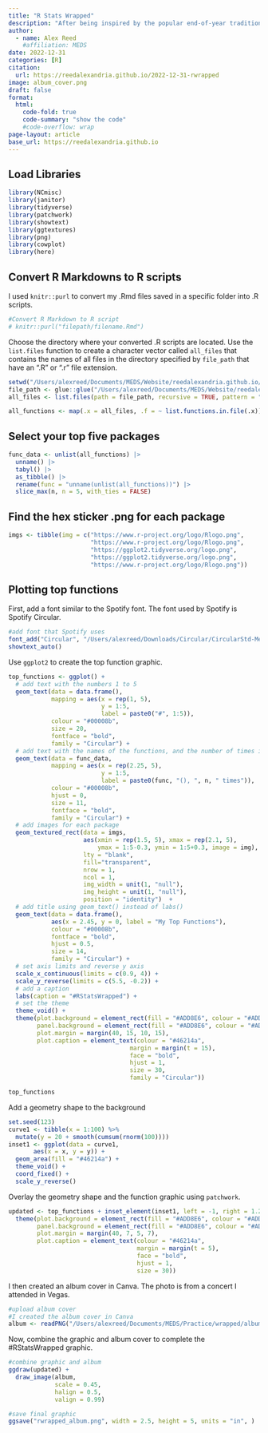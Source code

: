 ```yaml
---
title: "R Stats Wrapped"
description: "After being inspired by the popular end-of-year tradition, Spotify Wrapped, I decided to create my own #RStatsWrapped using .Rmd files from 2022."
author: 
  - name: Alex Reed
    #affiliation: MEDS
date: 2022-12-31
categories: [R]
citation: 
  url: https://reedalexandria.github.io/2022-12-31-rwrapped
image: album_cover.png
draft: false
format:
  html:
    code-fold: true
    code-summary: "show the code"
    #code-overflow: wrap
page-layout: article
base_url: https://reedalexandria.github.io
---
```


## Load Libraries

```r
library(NCmisc)
library(janitor)
library(tidyverse)
library(patchwork)
library(showtext)
library(ggtextures)
library(png)
library(cowplot)
library(here)
```

## Convert R Markdowns to R scripts

I used `knitr::purl` to convert my .Rmd files saved in a specific folder into .R scripts.

```r
#Convert R Markdown to R script
# knitr::purl("filepath/filename.Rmd")
```

Choose the directory where your converted .R scripts are located. Use the `list.files` function to create a character vector called `all_files` that contains the names of all files in the directory specified by `file_path` that have an ".R" or ".r" file extension.

```r
setwd("/Users/alexreed/Documents/MEDS/Website/reedalexandria.github.io/posts/2022-12-31-rwrapped/data")
file_path <- glue::glue("/Users/alexreed/Documents/MEDS/Website/reedalexandria.github.io/posts/2022-12-31-rwrapped/data")
all_files <- list.files(path = file_path, recursive = TRUE, pattern = "\\.[Rr]$")

all_functions <- map(.x = all_files, .f = ~ list.functions.in.file(.x))
```

## Select your top five packages

```r
func_data <- unlist(all_functions) |>
  unname() |> 
  tabyl() |> 
  as_tibble() |> 
  rename(func = "unname(unlist(all_functions))") |>
  slice_max(n, n = 5, with_ties = FALSE) 
```

## Find the hex sticker .png for each package

```r
imgs <- tibble(img = c("https://www.r-project.org/logo/Rlogo.png",
                       "https://www.r-project.org/logo/Rlogo.png",
                       "https://ggplot2.tidyverse.org/logo.png",
                       "https://ggplot2.tidyverse.org/logo.png",
                       "https://www.r-project.org/logo/Rlogo.png"))
```

## Plotting top functions

First, add a font similar to the Spotify font. The font used by Spotify is Spotify Circular.

```r
#add font that Spotify uses
font_add("Circular", "/Users/alexreed/Downloads/Circular/CircularStd-Medium.otf")
showtext_auto()
```

Use `ggplot2` to create the top function graphic.

```r
top_functions <- ggplot() +
  # add text with the numbers 1 to 5
  geom_text(data = data.frame(),
            mapping = aes(x = rep(1, 5),
                          y = 1:5,
                          label = paste0("#", 1:5)),
            colour = "#00008b",
            size = 20,
            fontface = "bold",
            family = "Circular") +
  # add text with the names of the functions, and the number of times its used
  geom_text(data = func_data,
            mapping = aes(x = rep(2.25, 5),
                          y = 1:5,
                          label = paste0(func, "(), ", n, " times")),
            colour = "#00008b",
            hjust = 0,
            size = 11,
            fontface = "bold",
            family = "Circular") +
  # add images for each package
  geom_textured_rect(data = imgs, 
                     aes(xmin = rep(1.5, 5), xmax = rep(2.1, 5),
                         ymax = 1:5-0.3, ymin = 1:5+0.3, image = img), 
                     lty = "blank",
                     fill="transparent",
                     nrow = 1,
                     ncol = 1,
                     img_width = unit(1, "null"),
                     img_height = unit(1, "null"),
                     position = "identity")  +
  # add title using geom_text() instead of labs()
  geom_text(data = data.frame(),
            aes(x = 2.45, y = 0, label = "My Top Functions"),
            colour = "#00008b",
            fontface = "bold",
            hjust = 0.5,
            size = 14,
            family = "Circular") +
  # set axis limits and reverse y axis
  scale_x_continuous(limits = c(0.9, 4)) +
  scale_y_reverse(limits = c(5.5, -0.2)) +
  # add a caption
  labs(caption = "#RStatsWrapped") +
  # set the theme
  theme_void() +
  theme(plot.background = element_rect(fill = "#ADD8E6", colour = "#ADD8E6"),
        panel.background = element_rect(fill = "#ADD8E6", colour = "#ADD8E6"),
        plot.margin = margin(40, 15, 10, 15),
        plot.caption = element_text(colour = "#46214a",
                                  margin = margin(t = 15),
                                  face = "bold",
                                  hjust = 1,
                                  size = 30,
                                  family = "Circular"))

top_functions
```

Add a geometry shape to the background

```r
set.seed(123)
curve1 <- tibble(x = 1:100) %>% 
  mutate(y = 20 + smooth(cumsum(rnorm(100))))
inset1 <- ggplot(data = curve1,
       aes(x = x, y = y)) +
  geom_area(fill = "#46214a") +
  theme_void() +
  coord_fixed() +
  scale_y_reverse()
```

Overlay the geometry shape and the function graphic using `patchwork`.

```r
updated <- top_functions + inset_element(inset1, left = -1, right = 1.2, bottom = 0, top = 2.2, align_to = "full") &
  theme(plot.background = element_rect(fill = "#ADD8E6", colour = "#ADD8E6"),
        panel.background = element_rect(fill = "#ADD8E6", colour = "#ADD8E6"),
        plot.margin = margin(40, 7, 5, 7),
        plot.caption = element_text(colour = "#46214a",
                                    margin = margin(t = 5),
                                    face = "bold",
                                    hjust = 1,
                                    size = 30))
```

I then created an album cover in Canva. The photo is from a concert I attended in Vegas.

```r
#upload album cover
#I created the album cover in Canva
album <- readPNG("/Users/alexreed/Documents/MEDS/Practice/wrapped/album_cover.png", native = TRUE)
```

Now, combine the graphic and album cover to complete the #RStatsWrapped graphic.

```r
#combine graphic and album 
ggdraw(updated) + 
  draw_image(album,
             scale = 0.45,
             halign = 0.5,
             valign = 0.99)

#save final graphic
ggsave("rwrapped_album.png", width = 2.5, height = 5, units = "in", )
```
